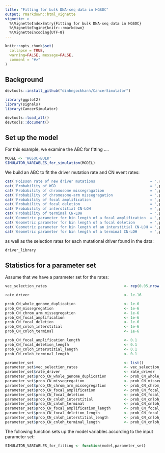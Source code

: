 ```yaml
---
title: "Fitting for bulk DNA-seq data in HGSOC"
output: rmarkdown::html_vignette
vignette: >
  %\VignetteIndexEntry{Fitting for bulk DNA-seq data in HGSOC}
  %\VignetteEngine{knitr::rmarkdown}
  %\VignetteEncoding{UTF-8}
---
```


```r
knitr::opts_chunk$set(
  collapse = TRUE,
  warning=FALSE, message=FALSE,
  comment = "#>"
)
```










## Background
```r
devtools::install_github("dinhngockhanh/CancerSimulator")

library(ggplot2)
library(signals)
library(CancerSimulator)

devtools::load_all()
devtools::document()
```










## Set up the model
For this example, we examine the ABC for fitting ....

```r
MODEL <- 'HGSOC-BULK'
SIMULATOR_VARIABLES_for_simulation(MODEL)
```

We build an ABC to fit the driver mutation rate and CN event rates:

```r
cat('Poisson rate of new driver mutations                         = ',rate_driver,'\n')
cat('Probability of WGD                                           = ',prob_CN_whole_genome_duplication,'\n')
cat('Probability of chromosome missegragation                     = ',prob_CN_missegregation,'\n')
cat('Probability of chromosome-arm missegragation                 = ',prob_CN_chrom_arm_missegregation,'\n')
cat('Probability of focal amplification                           = ',prob_CN_focal_amplification,'\n')
cat('Probability of focal deletion                                = ',prob_CN_focal_deletion,'\n')
cat('Probability of interstitial CN-LOH                           = ',prob_CN_cnloh_interstitial,'\n')
cat('Probability of terminal CN-LOH                               = ',prob_CN_cnloh_terminal,'\n')
cat('Geometric parameter for bin length of a focal amplification  = ',prob_CN_focal_amplification_length,'\n')
cat('Geometric parameter for bin length of a focal deletion       = ',prob_CN_focal_deletion_length,'\n')
cat('Geometric parameter for bin length of an interstitial CN-LOH = ',prob_CN_cnloh_interstitial_length,'\n')
cat('Geometric parameter for bin length of a terminal CN-LOH      = ',prob_CN_cnloh_terminal_length,'\n')
```

as well as the selection rates for each mutational driver found in the data:

```r
driver_library
```










## Statistics for a parameter set
Assume that we have a parameter set for the rates:
```r
vec_selection_rates                                   <- rep(0.05,nrow(driver_library))

rate_driver                                           <- 1e-16

prob_CN_whole_genome_duplication                      <- 1e-6
prob_CN_missegregation                                <- 1e-6
prob_CN_chrom_arm_missegregation                      <- 1e-6
prob_CN_focal_amplification                           <- 1e-6
prob_CN_focal_deletion                                <- 1e-6
prob_CN_cnloh_interstitial                            <- 1e-6
prob_CN_cnloh_terminal                                <- 1e-6

prob_CN_focal_amplification_length                    <- 0.1
prob_CN_focal_deletion_length                         <- 0.1
prob_CN_cnloh_interstitial_length                     <- 0.1
prob_CN_cnloh_terminal_length                         <- 0.1

parameter_set                                         <- list()
parameter_set$vec_selection_rates                     <- vec_selection_rates
parameter_set$rate_driver                             <- rate_driver
parameter_set$prob_CN_whole_genome_duplication        <- prob_CN_whole_genome_duplication
parameter_set$prob_CN_missegregation                  <- prob_CN_missegregation
parameter_set$prob_CN_chrom_arm_missegregation        <- prob_CN_chrom_arm_missegregation
parameter_set$prob_CN_focal_amplification             <- prob_CN_focal_amplification
parameter_set$prob_CN_focal_deletion                  <- prob_CN_focal_deletion
parameter_set$prob_CN_cnloh_interstitial              <- prob_CN_cnloh_interstitial
parameter_set$prob_CN_cnloh_terminal                  <- prob_CN_cnloh_terminal
parameter_set$prob_CN_focal_amplification_length      <- prob_CN_focal_amplification_length
parameter_set$prob_CN_focal_deletion_length           <- prob_CN_focal_deletion_length
parameter_set$prob_CN_cnloh_interstitial_length       <- prob_CN_cnloh_interstitial_length
parameter_set$prob_CN_cnloh_terminal_length           <- prob_CN_cnloh_terminal_length
```

The following function sets up the model variables according to the input parameter set:

```r
SIMULATOR_VARIABLES_for_fitting <- function(model,parameter_set)
```
